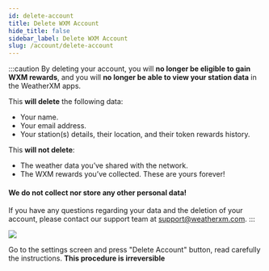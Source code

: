 ```yaml
---
id: delete-account
title: Delete WXM Account
hide_title: false
sidebar_label: Delete WXM Account
slug: /account/delete-account
---
```



:::caution
By deleting your account, you will **no longer be eligible to gain WXM rewards**, and you will **no longer be able to view your station data** in the WeatherXM apps.

This **will delete** the following data:
 - Your name.
 - Your email address.
 - Your station(s) details, their location, and their token rewards history.

This **will not delete**:
 - The weather data you’ve shared with the network.
 - The WXM rewards you’ve collected. These are yours forever!

#### We do not collect nor store any other personal data!

If you have any questions regarding your data and the deletion of your account, please contact our support team at support@weatherxm.com.
:::


<section class="explanation small-big">
  <img src={useBaseUrl("img/wxm-devices/helium-bundle/delete-account.svg")} />
  <span>

Go to the settings screen and press "Delete Account" button, read carefully the instructions. **This procedure is irreversible**

</span>
</section>